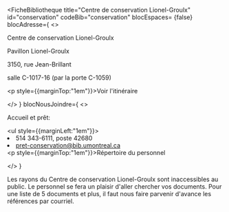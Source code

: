 
<FicheBibliotheque
  title="Centre de conservation Lionel-Groulx"
  id="conservation"
  codeBib="conservation"
  blocEspaces= {false}
  blocAdresse={
    <>
      <p>Centre de conservation Lionel-Groulx</p>
      <p>Pavillon Lionel-Groulx</p>
      <p>3150, rue Jean-Brillant</p>
      <p>salle C-1017-16 (par la porte C-1059)</p>
      <p style={{marginTop:"1em"}}><Link to="https://www.google.com/maps?ll=45.499267,-73.618308&z=15&t=m&hl=en&gl=US&mapclient=embed&cid=5977889247530305618" Icon={ArrowSquareOutIcon}>Voir l'itinéraire</Link></p>
    </>
  }
  blocNousJoindre={
    <>
      <p>Accueil et prêt:</p>
      <ul style={{marginLeft:"1em"}}><li>514 343-6111, poste 42680</li><li><Link to="mailto:pret-conservation@bib.umontreal.ca">pret-conservation@bib.umontreal.ca</Link></li></ul>
      <p style={{marginTop:"1em"}}><Link to="../nous-joindre/notre-equipe" Icon>Répertoire du personnel</Link></p>
    </>
  }
>
  <Alert>Les rayons du Centre de conservation Lionel-Groulx sont inaccessibles au public. Le personnel se fera un plaisir d'aller chercher vos documents. Pour une liste de 5 documents et plus, il faut nous faire parvenir d'avance les références par <Link to="mailto:pret-conservation@bib.umontreal.ca">courriel</Link>.</Alert>
</FicheBibliotheque>

